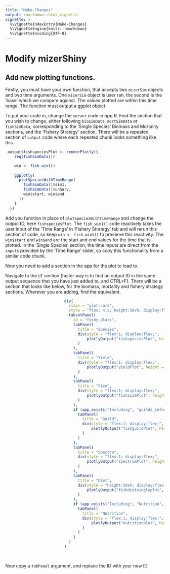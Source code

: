 ```yaml
---
title: "Make-Changes"
output: rmarkdown::html_vignette
vignette: >
  %\VignetteIndexEntry{Make-Changes}
  %\VignetteEngine{knitr::rmarkdown}
  %\VignetteEncoding{UTF-8}
---
```


# Modify mizerShiny

## Add new plotting functions.

Firstly, you must have your own function, that accepts two `mizerSim` objects and two time arguments. One `mizerSim` object is user ran, the second is the 'base' which we compare against. The values plotted are within this time range. The function must output a ggplot object. 

To put your code in, change the `server` code in *app.R*. Find the section that you wish to change, either following `bioSimData`, `mortSimData` or `fishSimData`, corresponding to the 'Single Species' Biomass and Mortality sections, and the 'Fishery Strategy' section. There will be a repeated section of `output` code where each repeated chunk looks something like this.

```r
 output$fishspeciesPlot <- renderPlotly({
    req(fishSimData())

    win <- fish_win1()
   
    ggplotly(
      plotSpeciesWithTimeRange(
        fishSimData()$sim1,
        fishSimData()$unharv,
        win$start, win$end
      ))
    )
  })
```

Add you function in place of `plotSpeciesWithTimeRange` and change the output ID, here `fishspeciesPlot`. The `fish_win1()` code reactively takes the user input of the 'Time Range' in 'Fishery Strategy' tab and will rerun this section of code, so keep `win <- fish_win1()` to preserve this reactivity. The `win$start` and `win$end` are the start and end values for the time that is plotted. In the 'Single Species' section, the time inputs are direct from the `input$` provided by the 'Time Range' slider, so copy this functionality from a similar code chunk.

Now you need to add a section in the app for the plot to load to.

Navigate to the `UI` section (faster way is to find an output ID in the same output sequence that you have just added to, and CTRL+F). There will be a section that looks like below, for the biomass, mortality and fishery strategy sections. Wherever you are adding, find the equivalent.

```r



                          div(
                            class = "plot-card",
                            style = "flex: 4.5; height:50vh; display:flex; flex-direction:column; overflow: hidden; margin-top: -0.5rem",
                            tabsetPanel(
                              id = "fishy_plots",
                              tabPanel(
                                title = "Species",
                                div(style = "flex:1; display:flex;",
                                    plotlyOutput("fishspeciesPlot", height = "100%", width = "100%")
                                )
                              ),
                              tabPanel(
                                title = "Yield",
                                div(style = "flex:1; display:flex;",
                                    plotlyOutput("yieldPlot", height = "100%", width = "100%")
                                )
                              ),
                              tabPanel(
                                title = "Size",
                                div(style = "flex:1; display:flex;",
                                    plotlyOutput("fishsizePlot", height = "100%", width = "100%")
                                )
                              ),
                              if (app_exists("Including", "guilds_information", "checkGuilds", "guildparams_preprocessed.Rdata")) {
                                tabPanel(
                                  title = "Guild",
                                  div(style = "flex:1; display:flex;",
                                      plotlyOutput("fishguildPlot", height = "100%", width = "100%")
                                  )
                                )
                              },
                              tabPanel(
                                title = "Spectra",
                                div(style = "flex:1; display:flex;",
                                    plotlyOutput("spectrumPlot", height = "100%", width = "100%")
                                )
                              ),
                              tabPanel(
                                title = "Diet",
                                div(style = "height:50vh; display:flex;",
                                    plotlyOutput("fishdietsingleplot", height = "100%", width = "100%")
                                )
                              ),
                              if (app_exists("Including", "Nutrition", "checkNutrition", "nutrition.csv")) {
                                tabPanel(
                                  title = "Nutrition",
                                  div(style = "flex:1; display:flex;",
                                      plotlyOutput("nutritionplot", height = "100%", width = "100%")
                                  )
                                )
                              }
                            )
                          )
                        
                              

```

Now copy a `tabPanel` argument, and replace the ID with your new ID.
